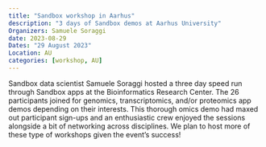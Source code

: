 ```yaml
---
title: "Sandbox workshop in Aarhus"
description: "3 days of Sandbox demos at Aarhus University"
Organizers: Samuele Soraggi
date: 2023-08-29
Dates: "29 August 2023"
Location: AU
categories: [workshop, AU]
---
```



Sandbox data scientist Samuele Soraggi hosted a three day speed run through Sandbox apps at the Bioinformatics Research Center. The 26 participants joined for genomics, transcriptomics, and/or proteomics app demos depending on their interests. This thorough omics demo had maxed out participant sign-ups and an enthusiastic crew enjoyed the sessions alongside a bit of networking across disciplines. We plan to host more of these type of workshops given the event's success!